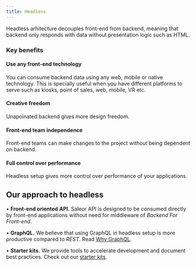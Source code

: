 ```yaml
---
title: Headless
---
```


Headless arhitecture decouples front-end from backend, meaning that backend only responds with data without presentation logic such as HTML.

### Key benefits

#### Use any front-end technology

You can consume backend data using any web, mobile or native technology. This is specially useful when you have different platforms to serve such as kiosks, point of sales, web, mobile, VR etc.

#### Creative freedom

Unapoinated backend gives more design freedom.

#### Front-end team independence

Front-end teams can make changes to the project without being dependent on backend.

#### Full control over performance

Headless setup gives more control over performance of your applications.

## Our approach to headless

• **Front-end oriented API.** Saleor API is designed to be consumed directly by front-end applications without need for middleware of _Backend For Front-end_.

• **GraphQL.** We believe that using GraphQL in headless setup is more productive compared to _REST_. Read [Why GraphQL](graphql).

• **Starter kits.** We provide tools to accelerate development and document best practices. Check out our [starter kits](/overview/resources).
